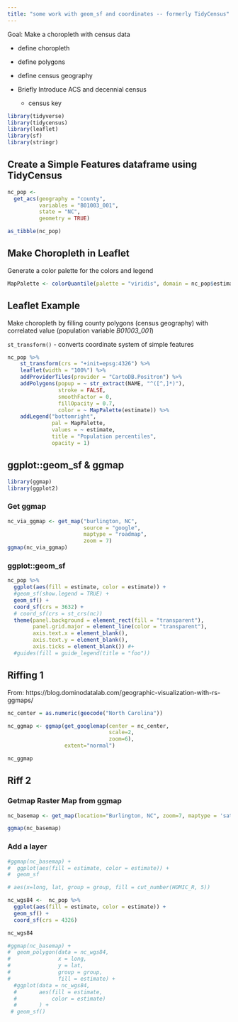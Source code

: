 ```yaml
---
title: "some work with geom_sf and coordinates -- formerly TidyCensus"
---
```



Goal:  Make a choropleth with census data

- define choropleth
- define polygons
- define census geography
- Briefly Introduce ACS and decennial census 

    - census key 


```r
library(tidyverse)
library(tidycensus)
library(leaflet)
library(sf)
library(stringr)
```


## Create a Simple Features dataframe using TidyCensus
```r
nc_pop <- 
  get_acs(geography = "county",
          variables = "B01003_001",
          state = "NC",
          geometry = TRUE)

as_tibble(nc_pop)
```




## Make Choropleth in Leaflet

Generate a color palette for the colors and legend

```r
MapPalette <- colorQuantile(palette = "viridis", domain = nc_pop$estimate, n = 10)
```

## Leaflet Example

Make choropleth by filling county polygons (census geography) with correlated value (population variable *B01003_001*)

`st_transform()` - converts coordinate system of simple features

```r
nc_pop %>%
    st_transform(crs = "+init=epsg:4326") %>%
    leaflet(width = "100%") %>%
    addProviderTiles(provider = "CartoDB.Positron") %>%
    addPolygons(popup = ~ str_extract(NAME, "^([^,]*)"),
                stroke = FALSE,
                smoothFactor = 0,
                fillOpacity = 0.7,
                color = ~ MapPalette(estimate)) %>%
    addLegend("bottomright", 
              pal = MapPalette, 
              values = ~ estimate,
              title = "Population percentiles",
              opacity = 1)
```

## ggplot::geom_sf & ggmap

```r
library(ggmap)
library(ggplot2)
```

###  Get ggmap

```r
nc_via_ggmap <- get_map("burlington, NC", 
                        source = "google", 
                        maptype = "roadmap", 
                        zoom = 7)
ggmap(nc_via_ggmap)
```

### ggplot::geom_sf


```r

nc_pop %>%
  ggplot(aes(fill = estimate, color = estimate)) +
  #geom_sf(show.legend = TRUE) +
  geom_sf() +
  coord_sf(crs = 3632) +
  # coord_sf(crs = st_crs(nc))
  theme(panel.background = element_rect(fill = "transparent"),
        panel.grid.major = element_line(color = "transparent"),
        axis.text.x = element_blank(),
        axis.text.y = element_blank(),
        axis.ticks = element_blank()) #+
  #guides(fill = guide_legend(title = "foo"))

```

## Riffing 1

From: https://blog.dominodatalab.com/geographic-visualization-with-rs-ggmaps/


```r

nc_center = as.numeric(geocode("North Carolina"))

nc_ggmap <- ggmap(get_googlemap(center = nc_center, 
                                scale=2, 
                                zoom=6), 
                  extent="normal")

nc_ggmap
```


## Riff 2

### Getmap Raster Map from ggmap

```r
nc_basemap <- get_map(location="Burlington, NC", zoom=7, maptype = 'satellite')

ggmap(nc_basemap)
```

### Add a layer

```r

#ggmap(nc_basemap) +
#  ggplot(aes(fill = estimate, color = estimate)) +
#  geom_sf

# aes(x=long, lat, group = group, fill = cut_number(HOMIC_R, 5))

nc_wgs84 <-  nc_pop %>%
  ggplot(aes(fill = estimate, color = estimate)) +
  geom_sf() +
  coord_sf(crs = 4326)

nc_wgs84

#ggmap(nc_basemap) +
#  geom_polygon(data = nc_wgs84,
#               x = long,
#               y = lat,
#               group = group,
#               fill = estimate) +
  #ggplot(data = nc_wgs84,
  #       aes(fill = estimate, 
  #           color = estimate)
  #       ) +
 # geom_sf()


```

